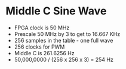= Middle C Sine Wave =

* FPGA clock is 50 MHz
* Prescale 50 MHz by 3 to get to 16.667 KHz
* 256 samples in the table - one full wave
* 256 clocks for PWM
* Middle C is 261.6256 Hz
* 50,000,0000 / (256 x 256 x 3) = 254 Hz

